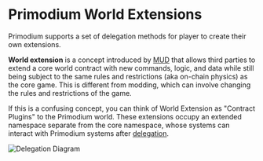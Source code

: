 # Primodium World Extensions

Primodium supports a set of delegation methods for player to create their own
extensions.

**World extension** is a concept introduced by
[MUD](https://mud.dev/guides/extending-a-world) that allows third parties to
extend a core world contract with new commands, logic, and data while still
being subject to the same rules and restrictions (aka on-chain physics) as the
core game. This is different from modding, which can involve changing the rules
and restrictions of the game.

If this is a confusing concept, you can think of World Extension as "Contract
Plugins" to the Primodium world. These extensions occupy an extended namespace
separate from the core namespace, whose systems can interact with Primodium
systems after [delegation](./world-extension/structure/delegation.mdx).

![Delegation Diagram](../public/delegation/delegation.svg)
